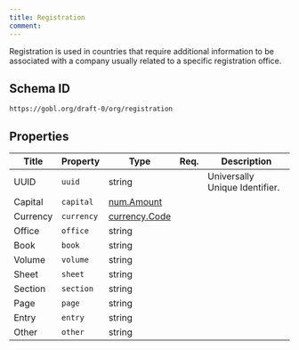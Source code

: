 ```yaml
---
title: Registration
comment: 
---
```


Registration is used in countries that require additional information to be associated with a company usually related to a specific registration office.

## Schema ID

`https://gobl.org/draft-0/org/registration`

## Properties

| Title    | Property   | Type                                    | Req. | Description                    |
|----------|------------|-----------------------------------------|------|--------------------------------|
| UUID     | `uuid`     | string                                  |      | Universally Unique Identifier. |
| Capital  | `capital`  | [num.Amount](/draft-0/num/amount)       |      |                                |
| Currency | `currency` | [currency.Code](/draft-0/currency/code) |      |                                |
| Office   | `office`   | string                                  |      |                                |
| Book     | `book`     | string                                  |      |                                |
| Volume   | `volume`   | string                                  |      |                                |
| Sheet    | `sheet`    | string                                  |      |                                |
| Section  | `section`  | string                                  |      |                                |
| Page     | `page`     | string                                  |      |                                |
| Entry    | `entry`    | string                                  |      |                                |
| Other    | `other`    | string                                  |      |                                |

